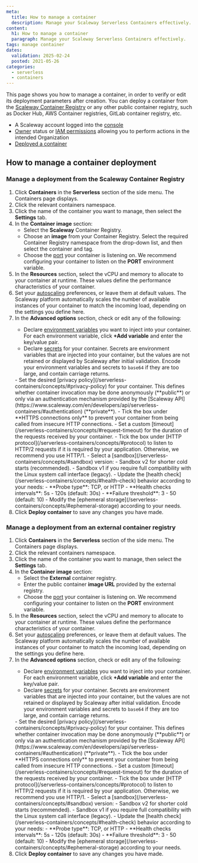 ```yaml
---
meta:
  title: How to manage a container
  description: Manage your Scaleway Serverless Containers effectively.
content:
  h1: How to manage a container
  paragraph: Manage your Scaleway Serverless Containers effectively.
tags: manage container
dates:
  validation: 2025-02-24
  posted: 2021-05-26
categories:
  - serverless
  - containers
---
```


This page shows you how to manage a container, in order to verify or edit its deployment parameters after creation. You can deploy a container from the [Scaleway Container Registry](/container-registry/quickstart/) or any other public container registry, such as Docker Hub, AWS Container registries, GitLab container registry, etc.

<Macro id="requirements" />

- A Scaleway account logged into the [console](https://console.scaleway.com)
- [Owner](/iam/concepts/#owner) status or [IAM permissions](/iam/concepts/#permission) allowing you to perform actions in the intended Organization
- [Deployed a container](/serverless-containers/how-to/deploy-container/)

## How to manage a container deployment

### Manage a deployment from the Scaleway Container Registry

1. Click **Containers** in the **Serverless** section of the side menu. The Containers page displays.
2. Click the relevant containers namespace.
3. Click the name of the container you want to manage, then select the **Settings** tab.
4. In the **Container image** section:
    - Select the **Scaleway** Container Registry.
    - Choose an **image** from your Container Registry. Select the required Container Registry namespace from the drop-down list, and then select the container and tag.
    - Choose the [port](/serverless-containers/concepts/#port) your container is listening on. We recommend configuring your container to listen on the **PORT** environment variable.
5. In the **Resources** section, select the vCPU and memory to allocate to your container at runtime. These values define the performance characteristics of your container.
6. Set your [autoscaling](/serverless-containers/) preferences, or leave them at default values. The Scaleway platform automatically scales the number of available instances of your container to match the incoming load, depending on the settings you define here.
7. In the **Advanced options** section, check or edit any of the following:
    <Tabs>
    <TabsTab label="Data">
    - Declare [environment variables](/serverless-containers/concepts/#environment-variables) you want to inject into your container. For each environment variable, click **+Add variable** and enter the key/value pair.
    - Declare [secrets](/serverless-containers/concepts/#secrets) for your container. Secrets are environment variables that are injected into your container, but the values are not retained or displayed by Scaleway after initial validation.
          <Message type="note">
          Encode your environment variables and secrets to `base64` if they are too large, and contain carriage returns.
          </Message>
    </TabsTab>
    <TabsTab label="Security">
      - Set the desired [privacy policy](/serverless-containers/concepts/#privacy-policy) for your container. This defines whether container invocation may be done anonymously (**public**) or only via an authentication mechanism provided by the [Scaleway API](https://www.scaleway.com/en/developers/api/serverless-containers/#authentication) (**private**).
      - Tick the box under **HTTPS connections only** to prevent your container from being called from insecure HTTP connections.
    </TabsTab>
    <TabsTab label="Requests">
    - Set a custom [timeout](/serverless-containers/concepts/#request-timeout) for the duration of the requests received by your container.
    - Tick the box under [HTTP protocol](/serverless-containers/concepts/#protocol) to listen to HTTP/2 requests if it is required by your application. Otherwise, we recommend you use HTTP/1.
    </TabsTab>
    <TabsTab label="Performances">
    - Select a [sandbox](/serverless-containers/concepts/#sandbox) version:
        - Sandbox v2 for shorter cold starts (recommended).
        - Sandbox v1 if you require full compatibility with the Linux system call interface (legacy).
    </TabsTab>
    <TabsTab label="Health checks">
      - Update the [health check](/serverless-containers/concepts/#health-check) behavior according to your needs:
        - **Probe type**: TCP, or HTTP
        - **Health checks intervals**: 5s - 120s (default: 30s)
        - **Failure threshold**: 3 - 50 (default: 10)
    </TabsTab>
    <TabsTab label="Storage">
    - Modify the [ephemeral storage](/serverless-containers/concepts/#ephemeral-storage) according to your needs.
    </TabsTab>
    </Tabs>
8. Click **Deploy container** to save any changes you have made.

### Manage a deployment from an external container registry

1. Click **Containers** in the **Serverless** section of the side menu. The Containers page displays.
2. Click the relevant containers namespace.
3. Click the name of the container you want to manage, then select the **Settings** tab.
4. In the **Container image** section:
    - Select the **External** container registry.
    - Enter the public container **image URL** provided by the external registry.
    - Choose the [port](/serverless-containers/concepts/#port)  your container is listening on. We recommend configuring your container to listen on the **PORT** environment variable.
5. In the **Resources** section, select the vCPU and memory to allocate to your container at runtime. These values define the performance characteristics of your container.
6. Set your [autoscaling](/serverless-containers/) preferences, or leave them at default values. The Scaleway platform automatically scales the number of available instances of your container to match the incoming load, depending on the settings you define here.
7. In the **Advanced options** section, check or edit any of the following:
    <Tabs>
    <TabsTab label="Data">
    - Declare [environment variables](/serverless-containers/concepts/#environment-variables) you want to inject into your container. For each environment variable, click **+Add variable** and enter the key/value pair.
    - Declare [secrets](/serverless-containers/concepts/#secrets) for your container. Secrets are environment variables that are injected into your container, but the values are not retained or displayed by Scaleway after initial validation.
          <Message type="note">
          Encode your environment variables and secrets to `base64` if they are too large, and contain carriage returns.
          </Message>
    </TabsTab>
    <TabsTab label="Security">
      - Set the desired [privacy policy](/serverless-containers/concepts/#privacy-policy) for your container. This defines whether container invocation may be done anonymously (**public**) or only via an authentication mechanism provided by the [Scaleway API](https://www.scaleway.com/en/developers/api/serverless-containers/#authentication) (**private**).
      - Tick the box under **HTTPS connections only** to prevent your container from being called from insecure HTTP connections.
    </TabsTab>
    <TabsTab label="Requests">
    - Set a custom [timeout](/serverless-containers/concepts/#request-timeout) for the duration of the requests received by your container.
    - Tick the box under [HTTP protocol](/serverless-containers/concepts/#protocol) to listen to HTTP/2 requests if it is required by your application. Otherwise, we recommend you use HTTP/1.
    </TabsTab>
    <TabsTab label="Performances">
    - Select a [sandbox](/serverless-containers/concepts/#sandbox) version:
        - Sandbox v2 for shorter cold starts (recommended).
        - Sandbox v1 if you require full compatibility with the Linux system call interface (legacy).
    </TabsTab>
    <TabsTab label="Health checks">
      - Update the [health check](/serverless-containers/concepts/#health-check) behavior according to your needs:
        - **Probe type**: TCP, or HTTP
        - **Health checks intervals**: 5s - 120s (default: 30s)
        - **Failure threshold**: 3 - 50 (default: 10)
    </TabsTab>
    <TabsTab label="Storage">
    - Modify the [ephemeral storage](/serverless-containers/concepts/#ephemeral-storage) according to your needs.
    </TabsTab>
    </Tabs>
8. Click **Deploy container** to save any changes you have made.

